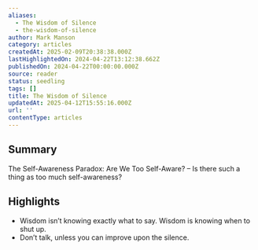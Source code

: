 ```yaml
---
aliases:
  - The Wisdom of Silence
  - the-wisdom-of-silence
author: Mark Manson
category: articles
createdAt: 2025-02-09T20:38:38.000Z
lastHighlightedOn: 2024-04-22T13:12:38.662Z
publishedOn: 2024-04-22T00:00:00.000Z
source: reader
status: seedling
tags: []
title: The Wisdom of Silence
updatedAt: 2025-04-12T15:55:16.000Z
url: ''
contentType: articles
---
```

## Summary

The Self-Awareness Paradox: Are We Too Self-Aware? – Is there such a thing as too much self-awareness?

## Highlights

- Wisdom isn’t knowing exactly what to say. Wisdom is knowing when to shut up.
- Don’t talk, unless you can improve upon the silence.
